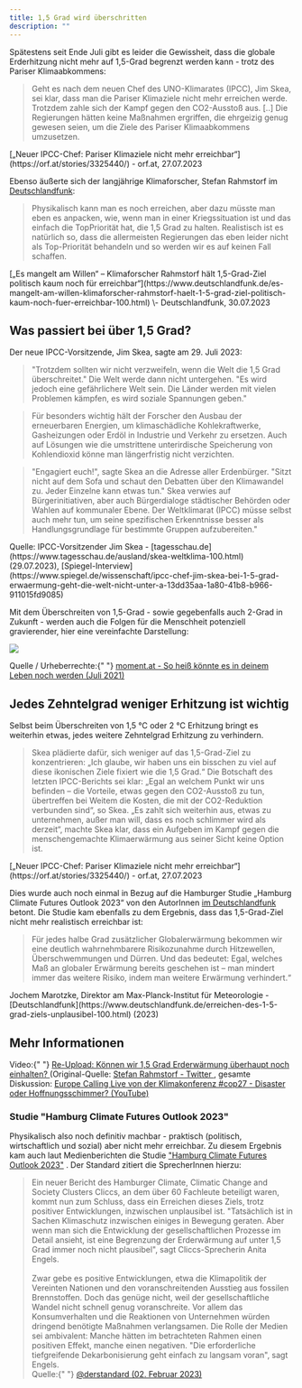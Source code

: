 ```yaml
---
title: 1,5 Grad wird überschritten
description: ""
---
```



Spätestens seit Ende Juli gibt es leider die Gewissheit, dass die globale Erderhitzung nicht mehr auf 1,5-Grad begrenzt werden kann - trotz des Pariser Klimaabkommens:

> Geht es nach dem neuen Chef des UNO-Klimarates (IPCC), Jim Skea, sei klar, dass man die Pariser Klimaziele nicht mehr erreichen werde. Trotzdem zahle sich der Kampf gegen den CO2-Ausstoß aus. [..] Die Regierungen hätten keine Maßnahmen ergriffen, die ehrgeizig genug gewesen seien, um die Ziele des Pariser Klimaabkommens umzusetzen.

<div class="image-source">
  [„Neuer IPCC-Chef: Pariser Klimaziele nicht mehr
  erreichbar“](https://orf.at/stories/3325440/) - orf.at, 27.07.2023
</div>

Ebenso äußerte sich der langjährige Klimaforscher, Stefan Rahmstorf im [Deutschlandfunk](https://www.deutschlandfunk.de/es-mangelt-am-willen-klimaforscher-rahmstorf-haelt-1-5-grad-ziel-politisch-kaum-noch-fuer-erreichbar-100.html):

> Physikalisch kann man es noch erreichen, aber dazu müsste man eben es anpacken, wie, wenn man in einer Kriegssituation ist und das einfach die TopPriorität hat, die 1,5 Grad zu halten. Realistisch ist es natürlich so, dass die allermeisten Regierungen das eben leider nicht als Top-Priorität behandeln und so werden wir es auf keinen Fall schaffen.

<div class="image-source">
  [„Es mangelt am Willen“ – Klimaforscher Rahmstorf hält 1,5-Grad-Ziel politisch
  kaum noch für
  erreichbar“](https://www.deutschlandfunk.de/es-mangelt-am-willen-klimaforscher-rahmstorf-haelt-1-5-grad-ziel-politisch-kaum-noch-fuer-erreichbar-100.html)
  \- Deutschlandfunk, 30.07.2023
</div>

## Was passiert bei über 1,5 Grad?

Der neue IPCC-Vorsitzende, Jim Skea, sagte am 29. Juli 2023:

> "Trotzdem sollten wir nicht verzweifeln, wenn die Welt die 1,5 Grad überschreitet." Die Welt werde dann nicht untergehen. "Es wird jedoch eine gefährlichere Welt sein. Die Länder werden mit vielen Problemen kämpfen, es wird soziale Spannungen geben."

> Für besonders wichtig hält der Forscher den Ausbau der erneuerbaren Energien, um klimaschädliche Kohlekraftwerke, Gasheizungen oder Erdöl in Industrie und Verkehr zu ersetzen. Auch auf Lösungen wie die umstrittene unterirdische Speicherung von Kohlendioxid könne man längerfristig nicht verzichten.

> "Engagiert euch!", sagte Skea an die Adresse aller Erdenbürger. "Sitzt nicht auf dem Sofa und schaut den Debatten über den Klimawandel zu. Jeder Einzelne kann etwas tun." Skea verwies auf Bürgerinitiativen, aber auch Bürgerdialoge städtischer Behörden oder Wahlen auf kommunaler Ebene. Der Weltklimarat (IPCC) müsse selbst auch mehr tun, um seine spezifischen Erkenntnisse besser als Handlungsgrundlage für bestimmte Gruppen aufzubereiten."

<div class="image-source">
  Quelle: IPCC-Vorsitzender Jim Skea -
  [tagesschau.de](https://www.tagesschau.de/ausland/skea-weltklima-100.html)
  (29.07.2023),
  [Spiegel-Interview](https://www.spiegel.de/wissenschaft/ipcc-chef-jim-skea-bei-1-5-grad-erwaermung-geht-die-welt-nicht-unter-a-13dd35aa-1a80-41b8-b966-911015fd9085)
</div>

Mit dem Überschreiten von 1,5-Grad - sowie gegebenfalls auch 2-Grad in Zukunft - werden auch die Folgen für die Menschheit potenziell gravierender, hier eine vereinfachte Darstellung:

![](../../../images/5_grad_grafik_moment_at.png)

<div class="image-source">
  Quelle / Urheberrechte:{" "}
  <a href="https://www.moment.at/story/klimakrise-so-heiss-koennte-es-deinem-leben-noch-werden">
    moment.at - So heiß könnte es in deinem Leben noch werden (Juli 2021)
  </a>
</div>

## Jedes Zehntelgrad weniger Erhitzung ist wichtig

Selbst beim Überschreiten von 1,5 °C oder 2 °C Erhitzung bringt es weiterhin etwas, jedes weitere
Zehntelgrad Erhitzung zu verhindern.

> Skea plädierte dafür, sich weniger auf das 1,5-Grad-Ziel zu konzentrieren: „Ich glaube, wir haben uns ein bisschen zu viel auf diese ikonischen Ziele fixiert wie die 1,5 Grad.“ Die Botschaft des letzten IPCC-Berichts sei klar: „Egal an welchem Punkt wir uns befinden – die Vorteile, etwas gegen den CO2-Ausstoß zu tun, übertreffen bei Weitem die Kosten, die mit der CO2-Reduktion verbunden sind“, so Skea. „Es zahlt sich weiterhin aus, etwas zu unternehmen, außer man will, dass es noch schlimmer wird als derzeit“, machte Skea klar, dass ein Aufgeben im Kampf gegen die menschengemachte Klimaerwärmung aus seiner Sicht keine Option ist.

<div class="image-source">
  [„Neuer IPCC-Chef: Pariser Klimaziele nicht mehr
  erreichbar“](https://orf.at/stories/3325440/) - orf.at, 27.07.2023
</div>

Dies wurde auch noch einmal in Bezug auf die Hamburger Studie „Hamburg Climate Futures Outlook 2023“ von den
AutorInnen [im Deutschlandfunk](https://www.deutschlandfunk.de/erreichen-des-1-5-grad-ziels-unplausibel-100.html) betont. Die Studie kam ebenfalls zu dem Ergebnis, dass das 1,5-Grad-Ziel nicht mehr realistisch erreichbar ist:

> Für jedes halbe Grad zusätzlicher Globalerwärmung bekommen wir eine deutlich wahrnehmbarere Risikozunahme durch Hitzewellen, Überschwemmungen und Dürren. Und das bedeutet: Egal, welches Maß an globaler Erwärmung bereits geschehen ist – man mindert immer das weitere Risiko, indem man weitere Erwärmung verhindert.“

<div class="image-source">
  Jochem Marotzke, Direktor am Max-Planck-Institut für Meteorologie -
  [Deutschlandfunk](https://www.deutschlandfunk.de/erreichen-des-1-5-grad-ziels-unplausibel-100.html)
  (2023)
</div>

## Mehr Informationen

<TwoClickPrivacyEmbed
  provider="youtube"
  contentId="V0TPithzs-A"
  placeholderImg="{base}/images/screenshot_youtube_rahmstorf_1_5_grad.png"
/>
<div class="image-source">
  Video:{" "}
  <a href="https://youtu.be/V0TPithzs-A">
    Re-Upload: Können wir 1,5 Grad Erderwärmung überhaupt noch einhalten?
  </a>
  (Original-Quelle:
  <a href="https://twitter.com/rahmstorf/status/1593495465261256707">
    Stefan Rahmstorf - Twitter
  </a>
  , gesamte Diskussion:
  <a href="https://www.youtube.com/watch?v=xrdKdlZRb5M">
    Europe Calling Live von der Klimakonferenz #cop27 - Disaster oder
    Hoffnungsschimmer? (YouTube)
  </a>
</div>

### Studie "Hamburg Climate Futures Outlook 2023"

Physikalisch also noch definitiv machbar - praktisch (politisch,
wirtschaftlich und sozial) aber nicht mehr erreichbar. Zu diesem Ergebnis kam
auch laut Medienberichten die Studie
["Hamburg Climate Futures Outlook 2023"](https://www.cliccs.uni-hamburg.de/de/results/hamburg-climate-futures-outlook/download.html)
. Der Standard zitiert die SprecherInnen hierzu:

<blockquote>
  Ein neuer Bericht des Hamburger Climate, Climatic Change and Society Clusters
  Cliccs, an dem über 60 Fachleute beteiligt waren, kommt nun zum Schluss, dass
  ein Erreichen dieses Ziels, trotz positiver Entwicklungen, inzwischen
  unplausibel ist. "Tatsächlich ist in Sachen Klimaschutz inzwischen einiges in
  Bewegung geraten. Aber wenn man sich die Entwicklung der gesellschaftlichen
  Prozesse im Detail ansieht, ist eine Begrenzung der Erderwärmung auf unter 1,5
  Grad immer noch nicht plausibel", sagt Cliccs-Sprecherin Anita Engels.
  <br />
  <br />
  Zwar gebe es positive Entwicklungen, etwa die Klimapolitik der Vereinten Nationen
  und den voranschreitenden Ausstieg aus fossilen Brennstoffen. Doch das genüge nicht,
  weil der gesellschaftliche Wandel nicht schnell genug voranschreite. Vor allem
  das Konsumverhalten und die Reaktionen von Unternehmen würden dringend benötigte
  Maßnahmen verlangsamen. Die Rolle der Medien sei ambivalent: Manche hätten im betrachteten
  Rahmen einen positiven Effekt, manche einen negativen. "Die erforderliche tiefgreifende
  Dekarbonisierung geht einfach zu langsam voran", sagt Engels.
  <br />
  <span class="image-source">
    Quelle:{" "}
    <a href="https://www.instagram.com/p/CoHsCG3NJw9/?hl=de">
      @derstandard (02. Februar 2023)
    </a>
  </span>
</blockquote>
